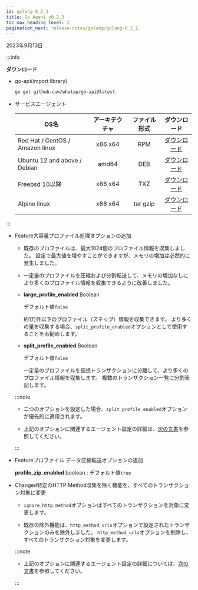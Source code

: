 ```yaml
---
id: golang-0_2_3
title: Go Agent v0.2.3
toc_max_heading_level: 2
pagination_next: release-notes/golang/golang-0_2_2
---
```


2023年9月13日

:::info

**ダウンロード**

-   go-api(import library)

    ```bash
    go get github.com/whatap/go-api@latest
    ```

-   サービスエージェント

    | OS名                             | アーキテクチャ |  ファイル形式  |                                     ダウンロード                                    |
    | ------------------------------- | :-----: | :------: | :---------------------------------------------------------------------------: |
    | Red Hat / CentOS / Amazon linux | x86 x64 |    RPM   | [ダウンロード](http://repo.whatap.io/centos/6/x86_64/whatap-agent-0.2-3.x86_64.rpm) |
    | Ubuntu 12 and above / Debian    |  amd64  |    DEB   |  [ダウンロード](http://repo.whatap.io/debian/unstable/whatap-agent_0.2.3_amd64.deb) |
    | Freebsd 10以降                    | x86 x64 |    TXZ   |        [ダウンロード](http://repo.whatap.io/freebsd/10/whatap-php-2.6.2.txz)        |
    | Alpine linux                    | x86 x64 | tar gzip |    [ダウンロード](http://repo.whatap.io/alpine/x86_64/whatap-agent-0.2.3.tar.gz)    |

:::

-   <Status>Feature</Status>大容量プロファイル処理オプションの追加

    -   既存のプロファイルは、最大1024個のプロファイル情報を収集しました。 設定で最大値を増やすことができますが、メモリの増加は必然的に発生しました。

    -   一定量のプロファイルを圧縮および分割転送して、メモリの増加なしにより多くのプロファイル情報を収集できるように改善しました。

    -   **large_profile_enabled** <span class='type'>Boolean</span>

        デフォルト値`false`

        約1万件以下のプロファイル（ステップ）情報を収集できます。 より多くの量を収集する場合、`split_profile_enabled`オプションとして使用することをお勧めします。

    -   **split_profile_enabled** <span class='type'>Boolean</span>

        デフォルト値`false`

        一定量のプロファイルを仮想トランザクションに分離して、より多くのプロファイル情報を収集します。 複数のトランザクション一覧に分割表記します。

    :::note

    -   二つのオプションを設定した場合、`split_profile_enabled`オプションが優先的に適用されます。

    -   上記のオプションに関連するエージェント設定の詳細は、[次の文書](../../golang/agent-transaction#trs-trc)を参照してください。

    :::

-   <Status>Feature</Status>プロファイル データ圧縮転送オプションの追加

    **profile_zip_enabled** <span class='type'>boolean</span> : デフォルト値`true`

-   <Status>Changed</Status>特定のHTTP Method収集を除く機能を、すべてのトランザクション対象に変更

    -   `ignore_http_method`オプションはすべてのトランザクションを対象に変更します。

    -   既存の除外機能は、`http_method_urls`オプションで設定されたトランザクションのみを除外しました。 `http_method_urls`オプションを削除し、すべてのトランザクション対象を変更します。

    :::note

    -   上記のオプションに関連するエージェント設定の詳細については、[次の文書](../../golang/agent-transaction#track-http-trs)を参照してください。

    :::
